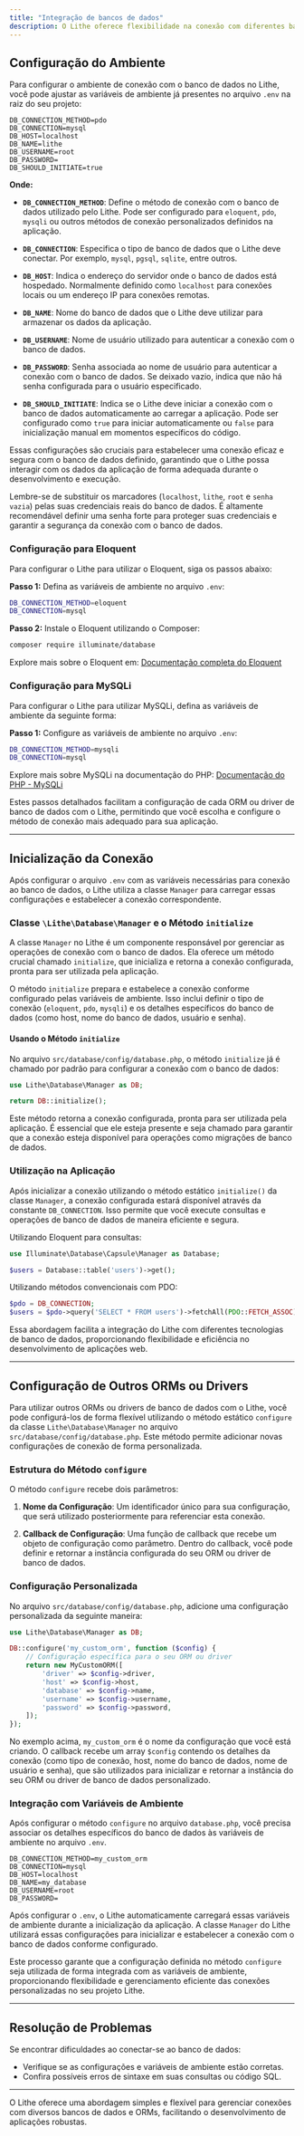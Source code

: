 ```yaml
---
title: "Integração de bancos de dados"
description: O Lithe oferece flexibilidade na conexão com diferentes bancos de dados. Integrando-se perfeitamente com ORMs populares como Eloquent, o Lithe também suporta drivers nativos do PHP como MySQLi e PDO, garantindo ampla compatibilidade com diversos sistemas de gerenciamento de banco de dados.
---
```


## Configuração do Ambiente

Para configurar o ambiente de conexão com o banco de dados no Lithe, você pode ajustar as variáveis de ambiente já presentes no arquivo `.env` na raiz do seu projeto:

```
DB_CONNECTION_METHOD=pdo
DB_CONNECTION=mysql
DB_HOST=localhost
DB_NAME=lithe
DB_USERNAME=root
DB_PASSWORD=
DB_SHOULD_INITIATE=true
```

**Onde:**

- **`DB_CONNECTION_METHOD`**: Define o método de conexão com o banco de dados utilizado pelo Lithe. Pode ser configurado para `eloquent`, `pdo`, `mysqli` ou outros métodos de conexão personalizados definidos na aplicação.

- **`DB_CONNECTION`**: Especifica o tipo de banco de dados que o Lithe deve conectar. Por exemplo, `mysql`, `pgsql`, `sqlite`, entre outros.

- **`DB_HOST`**: Indica o endereço do servidor onde o banco de dados está hospedado. Normalmente definido como `localhost` para conexões locais ou um endereço IP para conexões remotas.

- **`DB_NAME`**: Nome do banco de dados que o Lithe deve utilizar para armazenar os dados da aplicação.

- **`DB_USERNAME`**: Nome de usuário utilizado para autenticar a conexão com o banco de dados.

- **`DB_PASSWORD`**: Senha associada ao nome de usuário para autenticar a conexão com o banco de dados. Se deixado vazio, indica que não há senha configurada para o usuário especificado.

- **`DB_SHOULD_INITIATE`**: Indica se o Lithe deve iniciar a conexão com o banco de dados automaticamente ao carregar a aplicação. Pode ser configurado como `true` para iniciar automaticamente ou `false` para inicialização manual em momentos específicos do código.

Essas configurações são cruciais para estabelecer uma conexão eficaz e segura com o banco de dados definido, garantindo que o Lithe possa interagir com os dados da aplicação de forma adequada durante o desenvolvimento e execução.

Lembre-se de substituir os marcadores (`localhost`, `lithe`, `root` e `senha vazia`) pelas suas credenciais reais do banco de dados. É altamente recomendável definir uma senha forte para proteger suas credenciais e garantir a segurança da conexão com o banco de dados.

### Configuração para Eloquent

Para configurar o Lithe para utilizar o Eloquent, siga os passos abaixo:

**Passo 1:** Defina as variáveis de ambiente no arquivo `.env`:

```bash {1}
DB_CONNECTION_METHOD=eloquent
DB_CONNECTION=mysql
```

**Passo 2:** Instale o Eloquent utilizando o Composer:

```bash
composer require illuminate/database
```

Explore mais sobre o Eloquent em: [Documentação completa do Eloquent](https://laravel.com/docs/eloquent)

### Configuração para MySQLi

Para configurar o Lithe para utilizar MySQLi, defina as variáveis de ambiente da seguinte forma:

**Passo 1:** Configure as variáveis de ambiente no arquivo `.env`:

```bash {1}
DB_CONNECTION_METHOD=mysqli
DB_CONNECTION=mysql
```

Explore mais sobre MySQLi na documentação do PHP: [Documentação do PHP - MySQLi](https://www.php.net/manual/en/book.mysqli.php)

Estes passos detalhados facilitam a configuração de cada ORM ou driver de banco de dados com o Lithe, permitindo que você escolha e configure o método de conexão mais adequado para sua aplicação.

---

## Inicialização da Conexão

Após configurar o arquivo `.env` com as variáveis necessárias para conexão ao banco de dados, o Lithe utiliza a classe `Manager` para carregar essas configurações e estabelecer a conexão correspondente. 
### Classe `\Lithe\Database\Manager` e o Método `initialize`

A classe `Manager` no Lithe é um componente responsável por gerenciar as operações de conexão com o banco de dados. Ela oferece um método crucial chamado `initialize`, que inicializa e retorna a conexão configurada, pronta para ser utilizada pela aplicação.

O método `initialize` prepara e estabelece a conexão conforme configurado pelas variáveis de ambiente. Isso inclui definir o tipo de conexão (`eloquent`, `pdo`, `mysqli`) e os detalhes específicos do banco de dados (como host, nome do banco de dados, usuário e senha).
#### Usando o Método `initialize`

No arquivo `src/database/config/database.php`, o método `initialize` já é chamado por padrão para configurar a conexão com o banco de dados:

```php
use Lithe\Database\Manager as DB;

return DB::initialize();
```

Este método retorna a conexão configurada, pronta para ser utilizada pela aplicação. É essencial que ele esteja presente e seja chamado para garantir que a conexão esteja disponível para operações como migrações de banco de dados.

### Utilização na Aplicação

Após inicializar a conexão utilizando o método estático `initialize()` da classe `Manager`, a conexão configurada estará disponível através da constante `DB_CONNECTION`. Isso permite que você execute consultas e operações de banco de dados de maneira eficiente e segura.


Utilizando Eloquent para consultas:

```php
use Illuminate\Database\Capsule\Manager as Database;

$users = Database::table('users')->get();
```

Utilizando métodos convencionais com PDO:

```php
$pdo = DB_CONNECTION;
$users = $pdo->query('SELECT * FROM users')->fetchAll(PDO::FETCH_ASSOC);
```

Essa abordagem facilita a integração do Lithe com diferentes tecnologias de banco de dados, proporcionando flexibilidade e eficiência no desenvolvimento de aplicações web.

---

## Configuração de Outros ORMs ou Drivers

Para utilizar outros ORMs ou drivers de banco de dados com o Lithe, você pode configurá-los de forma flexível utilizando o método  estático `configure` da classe `Lithe\Database\Manager` no arquivo `src/database/config/database.php`. Este método permite adicionar novas configurações de conexão de forma personalizada.

### Estrutura do Método `configure`

O método `configure` recebe dois parâmetros:

1. **Nome da Configuração**: Um identificador único para sua configuração, que será utilizado posteriormente para referenciar esta conexão.

2. **Callback de Configuração**: Uma função de callback que recebe um objeto de configuração como parâmetro. Dentro do callback, você pode definir e retornar a instância configurada do seu ORM ou driver de banco de dados.

### Configuração Personalizada

No arquivo `src/database/config/database.php`, adicione uma configuração personalizada da seguinte maneira:

```php
use Lithe\Database\Manager as DB;

DB::configure('my_custom_orm', function ($config) {
    // Configuração específica para o seu ORM ou driver
    return new MyCustomORM([
        'driver' => $config->driver,
        'host' => $config->host,
        'database' => $config->name,
        'username' => $config->username,
        'password' => $config->password,
    ]);
});
```

No exemplo acima, `my_custom_orm` é o nome da configuração que você está criando. O callback recebe um array `$config` contendo os detalhes da conexão (como tipo de conexão, host, nome do banco de dados, nome de usuário e senha), que são utilizados para inicializar e retornar a instância do seu ORM ou driver de banco de dados personalizado.

### Integração com Variáveis de Ambiente

Após configurar o método `configure` no arquivo `database.php`, você precisa associar os detalhes específicos do banco de dados às variáveis de ambiente no arquivo `.env`.

```
DB_CONNECTION_METHOD=my_custom_orm
DB_CONNECTION=mysql
DB_HOST=localhost
DB_NAME=my_database
DB_USERNAME=root
DB_PASSWORD=
```

Após configurar o `.env`, o Lithe automaticamente carregará essas variáveis de ambiente durante a inicialização da aplicação. A classe `Manager` do Lithe utilizará essas configurações para inicializar e estabelecer a conexão com o banco de dados conforme configurado.

Este processo garante que a configuração definida no método `configure` seja utilizada de forma integrada com as variáveis de ambiente, proporcionando flexibilidade e gerenciamento eficiente das conexões personalizadas no seu projeto Lithe.


---

## Resolução de Problemas

Se encontrar dificuldades ao conectar-se ao banco de dados:

- Verifique se as configurações e variáveis de ambiente estão corretas.
- Confira possíveis erros de sintaxe em suas consultas ou código SQL.

---

O Lithe oferece uma abordagem simples e flexível para gerenciar conexões com diversos bancos de dados e ORMs, facilitando o desenvolvimento de aplicações robustas.